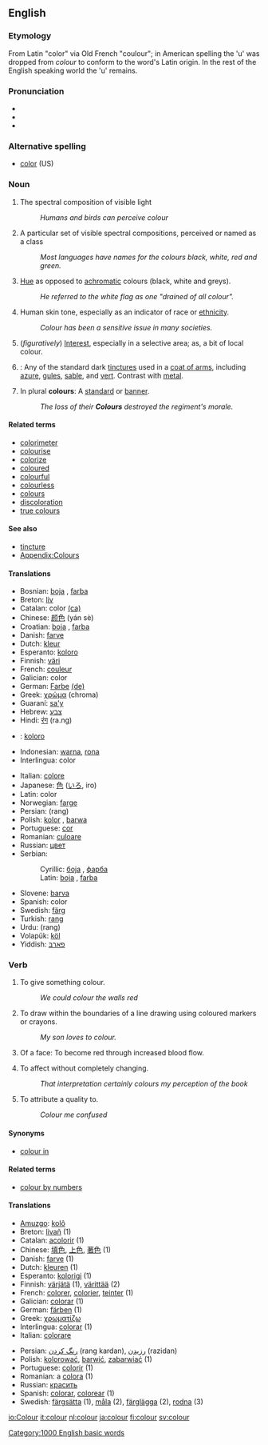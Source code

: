 {{wikipedia|color}}
==English==
=== Etymology ===
From Latin "color" via Old French "coulour"; in American spelling the
'u' was dropped from ''colour'' to conform to the word's Latin origin. In the rest of the English speaking world the 'u' remains.

=== Pronunciation ===
*{{AHD|/kŭl'ə/ ''or'' /kŭl'ər/}}
*{{IPA|/ˈkʌlə/ ''or'' /ˈkʌlɚ/}}
*{{SAMPA|/"kVl@/}}

=== Alternative spelling ===
*[[color]] (US)

=== Noun ===
{{en-noun|colour|colours}}

#{{uncountable}} The spectral composition of visible light
#: ''Humans and birds can perceive colour''
#{{countable}} A particular set of visible spectral compositions, perceived or named as a class
#: ''Most languages have names for the colours black, white, red and green.''
#{{uncountable}} [[hue|Hue]] as opposed to [[achromatic]] colours (black, white and greys).
#: ''He referred to the white flag as one "drained of all colour".''
#{{uncountable}} Human skin tone, especially as an indicator of race or [[ethnicity]].
#: ''Colour has been a sensitive issue in many societies.''
# (''figuratively'') [[interest|Interest]], especially in a selective area; as, a bit of local colour.
# {{tincture}}: Any of the standard dark [[tincture]]s used in a [[coat of arms]], including [[azure]], [[gules]], [[sable]], and [[vert]]. Contrast with [[metal]].
#In plural '''colours''': A [[standard]] or [[banner]].
#: ''The loss of their '''Colours''' destroyed the regiment's morale.''

==== Related terms ====
* [[colorimeter]]
* [[colourise]]
* [[colorize]]<!-- you might expect only ou and s go together but this is just as common! -->
* [[coloured]]
* [[colourful]]
* [[colourless]]
* [[colours]]
* [[discoloration]]
* [[true colours]]

==== See also ====
* [[tincture]]
* [[Wiktionary_Appendix:Colours|Appendix:Colours]]

==== Translations ====
{{top}}
*Bosnian: [[boja#Bosnian|boja]] {{f}}, [[farba#Bosnian|farba]] {{f}}
*Breton: [[liv]] {{m}}
*Catalan: color {{m}} [[:ca:color|(ca)]]
*Chinese: [[颜色]] (yán sè)
*Croatian: [[boja#Croatian|boja]] {{f}}, [[farba#Croatian|farba]] {{f}}
*Danish: [[farve]]
*Dutch: [[kleur]]
*Esperanto: [[koloro]]
*Finnish: [[väri]]
*French: [[couleur]] {{f}}
*Galician: color
*German: [[Farbe]] {{f}} [[:de:Farbe|(de)]]
*Greek: [[χρώμα]] {{n}} (chroma)
*Guaraní: [[sa'y]]
*Hebrew: [[צבע]]
*Hindi: [[रंग]] (ra.ng)
*{{io}}: [[koloro]]
*Indonesian: [[warna]], [[rona]]
*Interlingua: color
{{mid}}
*Italian: [[colore]] {{m}}
*Japanese: [[色]] ([[いろ]], iro)
*Latin: color {{m}}
*Norwegian: [[farge]]
*Persian: {{FAchar|[[رنگ]]}} (rang)
*Polish: [[kolor]] {{m}}, [[barwa]] {{f}}
*Portuguese: [[cor]] {{f}}
*Romanian: [[culoare]] {{m}}
*Russian: [[цвет]] {{m}}
*Serbian:
*:Cyrillic: [[боја#Serbian|боја]] {{f}}, [[фарба#Serbian|фарба]] {{f}}
*:Latin: [[boja#Serbian|boja]] {{f}}, [[farba#Serbian|farba]] {{f}}
*Slovene: [[barva]] {{f}}
*Spanish: color {{m}}
*Swedish: [[färg]]
*Turkish: [[rang]]
*Urdu: {{FAchar|[[رنگ]]}} (rang)
*Volapük: [[köl]]
*Yiddish: [[פאַרבּ]]
{{bottom}}

=== Verb ===
{{en-verb|colour|colours|coloured|colouring}}

#{{transitive}} To give something colour.
#: ''We could colour the walls red''
#{{intransitive}} To draw within the boundaries of a line drawing using coloured markers or crayons.
#: ''My son loves to colour.''
# Of a face: To become red through increased blood flow.
#{{transitive}} To affect without completely changing.
#: ''That interpretation certainly colours my perception of the book''
#{{colloquial}} To attribute a quality to.
#: ''Colour me confused''

====Synonyms====
*[[colour in]]

====Related terms====
*[[colour by numbers]]

====Translations====
{{top}}
*[[Amuzgo]]: [[kolô]]
*Breton: [[livañ]] (1)
*Catalan: [[acolorir]] (1)
*Chinese: [[填色]], [[上色]], [[著色]] (1)
*Danish: [[farve]] (1)
*Dutch: [[kleuren]] (1)
*Esperanto: [[kolorigi]] (1)
*Finnish: [[värjätä]] (1), [[värittää]] (2)
*French: [[colorer]], [[colorier]], [[teinter]] (1)
*Galician: [[colorar]] (1)
*German: [[färben]] (1)
*Greek: [[χρωματίζω]]
*Interlingua: [[colorar]] (1)
*Italian: [[colorare]]
{{mid}}
*Persian: [[رنگ كردن]] (rang kardan), [[رزیدن]] (razidan) 
*Polish: [[kolorować]], [[barwić]], [[zabarwiać]] (1)
*Portuguese: [[colorir]] (1)
*Romanian: a [[colora]] (1)
*Russian: [[красить]]
*Spanish: [[colorar]], [[colorear]] (1)
*Swedish: [[färgsätta]] (1), [[måla]] (2), [[färglägga]] (2), [[rodna]] (3)
{{bottom}}

[[Category:1000 English basic words]]

[[io:Colour]]
[[it:colour]]
[[nl:colour]]
[[ja:colour]]
[[fi:colour]]
[[sv:colour]]